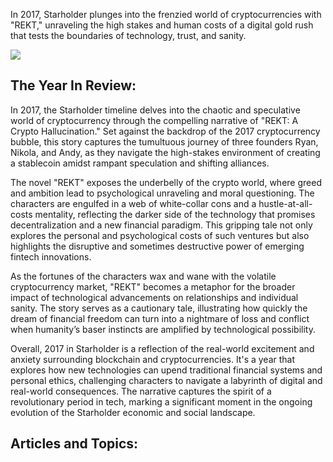 In 2017, Starholder plunges into the frenzied world of cryptocurrencies with "REKT," unraveling the high stakes and human costs of a digital gold rush that tests the boundaries of technology, trust, and sanity.

![](2017_REKT.jpg)

## The Year In Review:

In 2017, the Starholder timeline delves into the chaotic and speculative world of cryptocurrency through the compelling narrative of "REKT: A Crypto Hallucination." Set against the backdrop of the 2017 cryptocurrency bubble, this story captures the tumultuous journey of three founders Ryan, Nikola, and Andy, as they navigate the high-stakes environment of creating a stablecoin amidst rampant speculation and shifting alliances.

The novel "REKT" exposes the underbelly of the crypto world, where greed and ambition lead to psychological unraveling and moral questioning. The characters are engulfed in a web of white-collar cons and a hustle-at-all-costs mentality, reflecting the darker side of the technology that promises decentralization and a new financial paradigm. This gripping tale not only explores the personal and psychological costs of such ventures but also highlights the disruptive and sometimes destructive power of emerging fintech innovations.

As the fortunes of the characters wax and wane with the volatile cryptocurrency market, "REKT" becomes a metaphor for the broader impact of technological advancements on relationships and individual sanity. The story serves as a cautionary tale, illustrating how quickly the dream of financial freedom can turn into a nightmare of loss and conflict when humanity’s baser instincts are amplified by technological possibility.

Overall, 2017 in Starholder is a reflection of the real-world excitement and anxiety surrounding blockchain and cryptocurrencies. It's a year that explores how new technologies can upend traditional financial systems and personal ethics, challenging characters to navigate a labyrinth of digital and real-world consequences. The narrative captures the spirit of a revolutionary period in tech, marking a significant moment in the ongoing evolution of the Starholder economic and social landscape.

## Articles and Topics:
